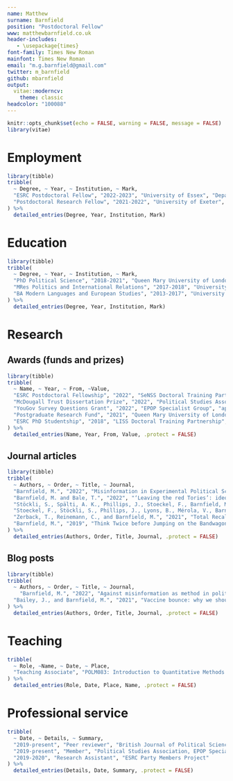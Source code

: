 ```yaml
---
name: Matthew
surname: Barnfield
position: "Postdoctoral Fellow"
www: matthewbarnfield.co.uk
header-includes: 
   - \usepackage{times}
font-family: Times New Roman
mainfont: Times New Roman
email: "m.g.barnfield@gmail.com"
twitter: m_barnfield
github: mbarnfield
output: 
  vitae::moderncv:
    theme: classic
headcolor: "100088"
---
```


```r
knitr::opts_chunk$set(echo = FALSE, warning = FALSE, message = FALSE)
library(vitae)
```

# Employment

```r
library(tibble)
tribble(
  ~ Degree, ~ Year, ~ Institution, ~ Mark,
  "ESRC Postdoctoral Fellow", "2022-2023", "University of Essex", "Department of Government",
  "Postdoctoral Research Fellow", "2021-2022", "University of Exeter", "Department of Politics"
) %>% 
  detailed_entries(Degree, Year, Institution, Mark)
```

# Education

```r
library(tibble)
tribble(
  ~ Degree, ~ Year, ~ Institution, ~ Mark,
  "PhD Political Science", "2018-2021", "Queen Mary University of London", "supervised by Professor Philip Cowley and Dr Javier Sajuria, examined by Professor Shaun Bowler and Dr James Strong. Funded by ESRC. Awarded PSA McDougall Trust Dissertation Prize",
  "MRes Politics and International Relations", "2017-2018", "University of Bath", "Distinction",
  "BA Modern Languages and European Studies", "2013-2017", "University of Bath", "First-class Hons. Awarded Gordon Horner Prize for highest overall performance on degree programme"
) %>% 
  detailed_entries(Degree, Year, Institution, Mark)
```



# Research

## Awards (funds and prizes)

```r
library(tibble)
tribble(
  ~ Name, ~ Year, ~ From, ~Value,
  "ESRC Postdoctoral Fellowship", "2022", "SeNSS Doctoral Training Partnership", "£124,161", 
  "McDougall Trust Dissertation Prize", "2022", "Political Studies Association", "",
  "YouGov Survey Questions Grant", "2022", "EPOP Specialist Group", "approx. £1,000", 
  "Postgraduate Research Fund", "2021", "Queen Mary University of London",  "£720", 
  "ESRC PhD Studentship", "2018", "LISS Doctoral Training Partnership", "approx. £66,000"
) %>% 
  detailed_entries(Name, Year, From, Value, .protect = FALSE)


```

## Journal articles

```r
library(tibble)
tribble(
  ~ Authors, ~ Order, ~ Title, ~ Journal,
  "Barnfield, M.", "2022", "Misinformation in Experimental Political Science", "\\href{https://www.cambridge.org/core/journals/perspectives-on-politics/article/misinformation-in-experimental-political-science/3A7A0F8F48C863C57C4AED4D54424E28}{Perspectives on Politics}",
  "Barnfield, M. and Bale, T.", "2022", "‘Leaving the red Tories’: ideology, leaders, and why party members quit", "\\href{https://journals.sagepub.com/doi/full/10.1177/1354068820962035}{Party Politics}",
  "Stöckli, S., Spälti, A. K., Phillips, J., Stoeckel, F., Barnfield, M., Thompson, J., Lyons, B., Mérola, V., Szewach, P., and Reifler, J.", "2022", "Which vaccine attributes foster vaccine uptake? A cross-country conjoint experiment", "\\href{https://journals.plos.org/plosone/article?id=10.1371/journal.pone.0266003}{PLOS One}", 
  "Stoeckel, F., Stöckli, S., Phillips, J., Lyons, B., Mérola, V., Barnfield, M., Szewach, P., Thompson, J., and Reifler, J.", "2022", "Stamping the vaccine passport? Public support for lifting COVID-19 related restrictions for vaccinated citizens in France, Germany, and Sweden", "\\href{https://www.sciencedirect.com/science/article/pii/S0264410X22009653}{Vaccine}",
  "Zerback, T., Reinemann, C., and Barnfield, M.", "2021", "Total Recall? Examining the accuracy of poll recall during an election campaign", "\\href{https://www.tandfonline.com/doi/full/10.1080/15205436.2021.1936559}{Mass Communication and Society}",
  "Barnfield, M.", "2019", "Think Twice before Jumping on the Bandwagon: Clarifying Concepts in Research on the Bandwagon Effect", "\\href{https://journals.sagepub.com/doi/full/10.1177/1478929919870691}{Political Studies Review}",
) %>% 
  detailed_entries(Authors, Order, Title, Journal, .protect = FALSE)


```


## Blog posts

```r
library(tibble)
tribble(
  ~ Authors, ~ Order, ~ Title, ~ Journal,
    "Barnfield, M.", "2022", "Against misinformation as method in political science", "\\href{https://theloop.ecpr.eu/against-misinformation-as-method-in-political-science/}{The Loop}",
  "Bailey, J., and Barnfield, M.", "2021", "Vaccine bounce: why we should take it with a pinch of salt", "\\href{https://ukandeu.ac.uk/vaccine-bounce-why-we-should-take-it-with-a-pinch-of-salt/}{UK in a Changing Europe}"
) %>% 
  detailed_entries(Authors, Order, Title, Journal, .protect = FALSE)


```


# Teaching

```r
tribble(
  ~ Role, ~Name, ~ Date, ~ Place,
  "Teaching Associate", "POLM083: Introduction to Quantitative Methods (Postgraduate), POL269: Political Data Research, POL252: Political Research, POL112: Introduction into Politics", "2019-2021", "Queen Mary University of London",
) %>% 
  detailed_entries(Role, Date, Place, Name, .protect = FALSE)


```   


# Professional service 


```r
tribble(
  ~ Date, ~ Details, ~ Summary,
  "2019-present", "Peer reviewer", "British Journal of Political Science, Electoral Studies, Journal of Elections, Public Opinion, and Parties, Journal of Social and Political Psychology, Party Politics, PLOS One, Journal of Conflict Resolution",
  "2019-present", "Member", "Political Studies Association, EPOP Specialist Group, European Consortium for Political Research",
  "2019-2020", "Research Assistant", "ESRC Party Members Project"
) %>% 
  detailed_entries(Details, Date, Summary, .protect = FALSE)


``` 




